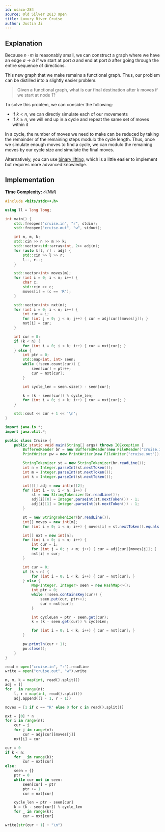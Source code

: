```yaml
---
id: usaco-284
source: Old Silver 2013 Open
title: Luxury River Cruise
author: Justin Ji
---
```


## Explanation

Because $n \cdot m$ is reasonably small, we can construct a graph where
we have an edge $a \rightarrow b$ if we start at port $a$ and end at port $b$ after
going through the entire sequence of directions.

This new graph that we make remains a functional graph. Thus, our problem can be
distilled into a slightly easier problem.
> Given a functional graph, what is our final destination after $k$ moves if we start at node $1$?

To solve this problem, we can consider the following:
- If $k < n$, we can directly simulate each of our movements
- If $k \geq n$, we will end up in a cycle and repeat the same set of moves within it

In a cycle, the number of moves we need to make can be reduced by taking the remainder of the remaining steps modulo the cycle length. Thus, once we simulate enough moves to find a cycle, we can
modulo the remaining moves by our cycle size and simulate the final moves.

Alternatively, you can use [binary lifting](plat/binary-jump), which is a little
easier to implement but requires more advanced knowledge.

## Implementation

**Time Complexity:** $\mathcal{O}(NM)$

<LanguageSection>

<CPPSection>

```cpp
#include <bits/stdc++.h>

using ll = long long;

int main() {
	std::freopen("cruise.in", "r", stdin);
	std::freopen("cruise.out", "w", stdout);

	int n, m, k;
	std::cin >> n >> m >> k;
	std::vector<std::array<int, 2>> adj(n);
	for (auto &[l, r] : adj) {
		std::cin >> l >> r;
		l--, r--;
	}

	std::vector<int> moves(m);
	for (int i = 0; i < m; i++) {
		char c;
		std::cin >> c;
		moves[i] = (c == 'R');
	}

	std::vector<int> nxt(n);
	for (int i = 0; i < n; i++) {
		int cur = i;
		for (int j = 0; j < m; j++) { cur = adj[cur][moves[j]]; }
		nxt[i] = cur;
	}

	int cur = 0;
	if (k < n) {
		for (int i = 0; i < k; i++) { cur = nxt[cur]; }
	} else {
		int ptr = 0;
		std::map<int, int> seen;
		while (!seen.count(cur)) {
			seen[cur] = ptr++;
			cur = nxt[cur];
		}

		int cycle_len = seen.size() - seen[cur];

		k = (k - seen[cur]) % cycle_len;
		for (int i = 0; i < k; i++) { cur = nxt[cur]; }
	}

	std::cout << cur + 1 << '\n';
}
```

</CPPSection>

<JavaSection>

```java
import java.io.*;
import java.util.*;

public class Cruise {
	public static void main(String[] args) throws IOException {
		BufferedReader br = new BufferedReader(new FileReader("cruise.in"));
		PrintWriter pw = new PrintWriter(new FileWriter("cruise.out"));

		StringTokenizer st = new StringTokenizer(br.readLine());
		int n = Integer.parseInt(st.nextToken());
		int m = Integer.parseInt(st.nextToken());
		int k = Integer.parseInt(st.nextToken());

		int[][] adj = new int[n][2];
		for (int i = 0; i < n; i++) {
			st = new StringTokenizer(br.readLine());
			adj[i][0] = Integer.parseInt(st.nextToken()) - 1;
			adj[i][1] = Integer.parseInt(st.nextToken()) - 1;
		}

		st = new StringTokenizer(br.readLine());
		int[] moves = new int[m];
		for (int i = 0; i < m; i++) { moves[i] = st.nextToken().equals("R") ? 1 : 0; }

		int[] nxt = new int[n];
		for (int i = 0; i < n; i++) {
			int cur = i;
			for (int j = 0; j < m; j++) { cur = adj[cur][moves[j]]; }
			nxt[i] = cur;
		}

		int cur = 0;
		if (k < n) {
			for (int i = 0; i < k; i++) { cur = nxt[cur]; }
		} else {
			Map<Integer, Integer> seen = new HashMap<>();
			int ptr = 0;
			while (!seen.containsKey(cur)) {
				seen.put(cur, ptr++);
				cur = nxt[cur];
			}

			int cycleLen = ptr - seen.get(cur);
			k = (k - seen.get(cur)) % cycleLen;

			for (int i = 0; i < k; i++) { cur = nxt[cur]; }
		}

		pw.println(cur + 1);
		pw.close();
	}
}
```

</JavaSection>

<PySection>

```py
read = open("cruise.in", "r").readline
write = open("cruise.out", "w").write

n, m, k = map(int, read().split())
adj = []
for _ in range(n):
	l, r = map(int, read().split())
	adj.append((l - 1, r - 1))

moves = [1 if c == "R" else 0 for c in read().split()]

nxt = [0] * n
for i in range(n):
	cur = i
	for j in range(m):
		cur = adj[cur][moves[j]]
	nxt[i] = cur

cur = 0
if k < n:
	for _ in range(k):
		cur = nxt[cur]
else:
	seen = {}
	ptr = 0
	while cur not in seen:
		seen[cur] = ptr
		ptr += 1
		cur = nxt[cur]

	cycle_len = ptr - seen[cur]
	k = (k - seen[cur]) % cycle_len
	for _ in range(k):
		cur = nxt[cur]

write(str(cur + 1) + "\n")
```

</PySection>
</LanguageSection>
